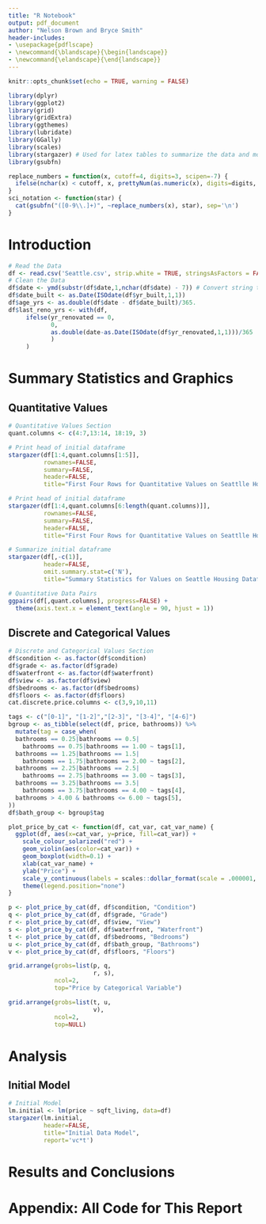 ```yaml
---
title: "R Notebook"
output: pdf_document
author: "Nelson Brown and Bryce Smith"
header-includes:
- \usepackage{pdflscape}
- \newcommand{\blandscape}{\begin{landscape}}
- \newcommand{\elandscape}{\end{landscape}}
---
```

```r
knitr::opts_chunk$set(echo = TRUE, warning = FALSE)
```

```r
library(dplyr)
library(ggplot2)
library(grid)
library(gridExtra)
library(ggthemes)
library(lubridate)
library(GGally)
library(scales)
library(stargazer) # Used for latex tables to summarize the data and models
library(gsubfn)

replace_numbers = function(x, cutoff=4, digits=3, scipen=-7) {
  ifelse(nchar(x) < cutoff, x, prettyNum(as.numeric(x), digits=digits, scientific=scipen))
}
sci_notation <- function(star) {
  cat(gsubfn("([0-9\\.]+)", ~replace_numbers(x), star), sep='\n')
}
```

# Introduction

```r

# Read the Data
df <- read.csv('Seattle.csv', strip.white = TRUE, stringsAsFactors = FALSE)
# Clean the Data
df$date <- ymd(substr(df$date,1,nchar(df$date) - 7)) # Convert string to date object
df$date_built <- as.Date(ISOdate(df$yr_built,1,1))
df$age_yrs <- as.double(df$date - df$date_built)/365.
df$last_reno_yrs <- with(df, 
     ifelse(yr_renovated == 0, 
            0, 
            as.double(date-as.Date(ISOdate(df$yr_renovated,1,1)))/365
            )
     )
```

# Summary Statistics and Graphics


## Quantitative Values

```r

# Quantitative Values Section
quant.columns <- c(4:7,13:14, 18:19, 3)
```

```r

# Print head of initial dataframe
stargazer(df[1:4,quant.columns[1:5]], 
          rownames=FALSE, 
          summary=FALSE, 
          header=FALSE, 
          title="First Four Rows for Quantitative Values on Seattlle Housing Dataframe")
```

```r

# Print head of initial dataframe
stargazer(df[1:4,quant.columns[6:length(quant.columns)]], 
          rownames=FALSE, 
          summary=FALSE, 
          header=FALSE, 
          title="First Four Rows for Quantitative Values on Seattlle Housing Dataframe")
```

```r

# Summarize initial dataframe
stargazer(df[,-c(1)],
          header=FALSE,
          omit.summary.stat=c('N'),
          title="Summary Statistics for Values on Seattle Housing Dataframe")
```

```r

# Quantitative Data Pairs
ggpairs(df[,quant.columns], progress=FALSE) +
  theme(axis.text.x = element_text(angle = 90, hjust = 1))
```


## Discrete and Categorical Values

```r

# Discrete and Categorical Values Section
df$condition <- as.factor(df$condition)
df$grade <- as.factor(df$grade)
df$waterfront <- as.factor(df$waterfront)
df$view <- as.factor(df$view)
df$bedrooms <- as.factor(df$bedrooms)
df$floors <- as.factor(df$floors)
cat.discrete.price.columns <- c(3,9,10,11)

tags <- c("[0-1]", "[1-2]","[2-3]", "[3-4]", "[4-6]")
bgroup <- as_tibble(select(df, price, bathrooms)) %>% 
  mutate(tag = case_when(
  bathrooms == 0.25|bathrooms == 0.5|
    bathrooms == 0.75|bathrooms == 1.00 ~ tags[1],
  bathrooms == 1.25|bathrooms == 1.5|
    bathrooms == 1.75|bathrooms == 2.00 ~ tags[2],
  bathrooms == 2.25|bathrooms == 2.5|
    bathrooms == 2.75|bathrooms == 3.00 ~ tags[3],
  bathrooms == 3.25|bathrooms == 3.5|
    bathrooms == 3.75|bathrooms == 4.00 ~ tags[4],
  bathrooms > 4.00 & bathrooms <= 6.00 ~ tags[5],
))
df$bath_group <- bgroup$tag

plot_price_by_cat <- function(df, cat_var, cat_var_name) {
  ggplot(df, aes(x=cat_var, y=price, fill=cat_var)) +
    scale_colour_solarized("red") +
    geom_violin(aes(color=cat_var)) +
    geom_boxplot(width=0.1) +
    xlab(cat_var_name) +
    ylab("Price") +
    scale_y_continuous(labels = scales::dollar_format(scale = .000001, suffix = "M")) +
    theme(legend.position="none")
}

p <- plot_price_by_cat(df, df$condition, "Condition")
q <- plot_price_by_cat(df, df$grade, "Grade")
r <- plot_price_by_cat(df, df$view, "View")
s <- plot_price_by_cat(df, df$waterfront, "Waterfront")
t <- plot_price_by_cat(df, df$bedrooms, "Bedrooms")
u <- plot_price_by_cat(df, df$bath_group, "Bathrooms")
v <- plot_price_by_cat(df, df$floors, "Floors")

grid.arrange(grobs=list(p, q, 
                        r, s),
             ncol=2,
             top="Price by Categorical Variable") 

grid.arrange(grobs=list(t, u, 
                        v),
             ncol=2,
             top=NULL) 
```


# Analysis

## Initial Model

```r

# Initial Model
lm.initial <- lm(price ~ sqft_living, data=df)
stargazer(lm.initial,
          header=FALSE, 
          title="Initial Data Model",
          report='vc*t')
```

# Results and Conclusions



\newpage

# Appendix: All Code for This Report

```r
```